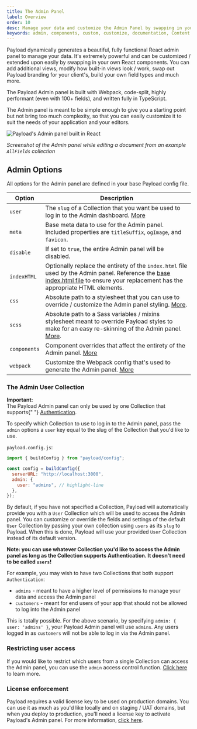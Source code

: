 ```yaml
---
title: The Admin Panel
label: Overview
order: 10
desc: Manage your data and customize the Admin Panel by swapping in your own React components. Create, modify or remove views, fields, styles and much more.
keywords: admin, components, custom, customize, documentation, Content Management System, cms, headless, javascript, node, react, express
---
```


Payload dynamically generates a beautiful, fully functional React admin panel to manage your data. It's extremely powerful and can be customized / extended upon easily by swapping in your own React components. You can add additional views, modify how built-in views look / work, swap out Payload branding for your client's, build your own field types and much more.

The Payload Admin panel is built with Webpack, code-split, highly performant (even with 100+ fields), and written fully in TypeScript.

<Banner type="success">
  The Admin panel is meant to be simple enough to give you a starting point but
  not bring too much complexity, so that you can easily customize it to suit the
  needs of your application and your editors.
</Banner>

![Payload's Admin panel built in React](https://payloadcms.com/images/admin.jpg)

_Screenshot of the Admin panel while editing a document from an example `AllFields` collection_

## Admin Options

All options for the Admin panel are defined in your base Payload config file.

| Option       | Description                                                                                                                                                                                                                                                  |
| ------------ | ------------------------------------------------------------------------------------------------------------------------------------------------------------------------------------------------------------------------------------------------------------ |
| `user`       | The `slug` of a Collection that you want be used to log in to the Admin dashboard. [More](/docs/admin/overview#the-admin-user-collection)                                                                                                                    |
| `meta`       | Base meta data to use for the Admin panel. Included properties are `titleSuffix`, `ogImage`, and `favicon`.                                                                                                                                                  |
| `disable`    | If set to `true`, the entire Admin panel will be disabled.                                                                                                                                                                                                   |
| `indexHTML`  | Optionally replace the entirety of the `index.html` file used by the Admin panel. Reference the [base index.html file](https://github.com/payloadcms/payload/blob/master/src/admin/index.html) to ensure your replacement has the appropriate HTML elements. |
| `css`        | Absolute path to a stylesheet that you can use to override / customize the Admin panel styling. [More](/docs/admin/customizing-css).                                                                                                                         |
| `scss`       | Absolute path to a Sass variables / mixins stylesheet meant to override Payload styles to make for an easy re-skinning of the Admin panel. [More](/docs/admin/customizing-css#overriding-scss-variables).                                                    |
| `components` | Component overrides that affect the entirety of the Admin panel. [More](/docs/admin/components)                                                                                                                                                              |
| `webpack`    | Customize the Webpack config that's used to generate the Admin panel. [More](/docs/admin/webpack)                                                                                                                                                            |

### The Admin User Collection

<Banner type="warning">
  <strong>Important:</strong>
  <br />
  The Payload Admin panel can only be used by one Collection that supports{" "}
  <a href="/docs/authentication/">Authentication</a>.
</Banner>

To specify which Collection to use to log in to the Admin panel, pass the `admin` options a `user` key equal to the slug of the Collection that you'd like to use.

`payload.config.js`:

```js
import { buildConfig } from "payload/config";

const config = buildConfig({
  serverURL: "http://localhost:3000",
  admin: {
    user: "admins", // highlight-line
  },
});
```

By default, if you have not specified a Collection, Payload will automatically provide you with a `User` Collection which will be used to access the Admin panel. You can customize or override the fields and settings of the default `User` Collection by passing your own collection using `users` as its `slug` to Payload. When this is done, Payload will use your provided `User` Collection instead of its default version.

**Note: you can use whatever Collection you'd like to access the Admin panel as long as the Collection supports Authentication. It doesn't need to be called `users`!**

For example, you may wish to have two Collections that both support `Authentication`:

- `admins` - meant to have a higher level of permissions to manage your data and access the Admin panel
- `customers` - meant for end users of your app that should not be allowed to log into the Admin panel

This is totally possible. For the above scenario, by specifying `admin: { user: 'admins' }`, your Payload Admin panel will use `admins`. Any users logged in as `customers` will not be able to log in via the Admin panel.

### Restricting user access

If you would like to restrict which users from a single Collection can access the Admin panel, you can use the `admin` access control function. [Click here](/docs/access-control/overview#admin) to learn more.

### License enforcement

Payload requires a valid license key to be used on production domains. You can use it as much as you'd like locally and on staging / UAT domains, but when you deploy to production, you'll need a license key to activate Payload's Admin panel. For more information, [click here](/docs/production/licensing).
